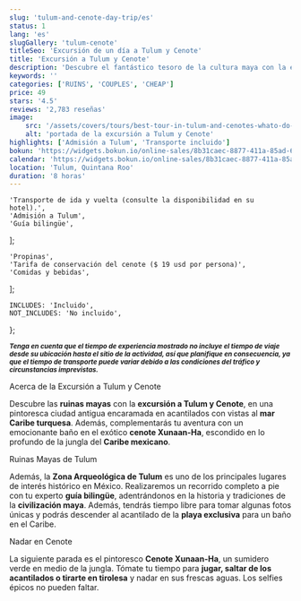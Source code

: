 ```yaml
---
slug: 'tulum-and-cenote-day-trip/es'
status: 1
lang: 'es'
slugGallery: 'tulum-cenote'
titleSeo: 'Excursión de un día a Tulum y Cenote'
title: 'Excursión a Tulum y Cenote'
description: 'Descubre el fantástico tesoro de la cultura maya con la excursión a Tulum y Cenote, explora todos los secretos y nada en un hermoso cenote.'
keywords: ''
categories: ['RUINS', 'COUPLES', 'CHEAP']
price: 49
stars: '4.5'
reviews: '2,783 reseñas'
image:
    src: '/assets/covers/tours/best-tour-in-tulum-and-cenotes-whato-do-in-cancun.webp'
    alt: 'portada de la excursión a Tulum y Cenote'
highlights: ['Admisión a Tulum', 'Transporte incluido']
bokun: 'https://widgets.bokun.io/online-sales/8b31caec-8877-411a-85ad-682828170619/experience/670339?partialView=1'
calendar: 'https://widgets.bokun.io/online-sales/8b31caec-8877-411a-85ad-682828170619/experience-calendar/670339'
location: 'Tulum, Quintana Roo'
duration: '8 horas'
---
```



    'Transporte de ida y vuelta (consulte la disponibilidad en su hotel).',
    'Admisión a Tulum',
    'Guía bilingüe',
];

    'Propinas',
    'Tarifa de conservación del cenote ($ 19 usd por persona)',
    'Comidas y bebidas',
];

    INCLUDES: 'Incluido',
    NOT_INCLUDES: 'No incluido',
};

<TulumCenotesPrices lang={frontmatter.lang} />

<Inclusions includes={includes} notIncludes={notIncludes} i18n={i18n} />

<TagP><small><strong><em>Tenga en cuenta que el tiempo de experiencia mostrado no incluye el tiempo de viaje desde su ubicación hasta el sitio de la actividad, así que planifique en consecuencia, ya que el tiempo de transporte puede variar debido a las condiciones del tráfico y circunstancias imprevistas.</em></strong></small></TagP>

<TagH2>Acerca de la Excursión a Tulum y Cenote</TagH2>

<TagP>Descubre las <strong>ruinas mayas</strong> con la <strong>excursión a Tulum y Cenote</strong>, en una pintoresca ciudad antigua encaramada en acantilados con vistas al <strong>mar Caribe turquesa</strong>. Además, complementarás tu aventura con un emocionante baño en el exótico <strong>cenote Xunaan-Ha</strong>, escondido en lo profundo de la jungla del <strong>Caribe mexicano</strong>.</TagP>

<TagH3>Ruinas Mayas de Tulum</TagH3>

<TagP>Además, la <strong>Zona Arqueológica de Tulum</strong> es uno de los principales lugares de interés histórico en México. Realizaremos un recorrido completo a pie con tu experto <strong>guía bilingüe</strong>, adentrándonos en la historia y tradiciones de la <strong>civilización maya</strong>. Además, tendrás tiempo libre para tomar algunas fotos únicas y podrás descender al acantilado de la <strong>playa exclusiva</strong> para un baño en el Caribe.</TagP>

<TagH3>Nadar en Cenote</TagH3>

<TagP>La siguiente parada es el pintoresco <strong>Cenote Xunaan-Ha</strong>, un sumidero verde en medio de la jungla. Tómate tu tiempo para <strong>jugar, saltar de los acantilados o tirarte en tirolesa</strong> y nadar en sus frescas aguas. Los selfies épicos no pueden faltar.</TagP>

<MapFrame
    client:visible
    url="https://www.google.com/maps/embed?pb=!1m14!1m8!1m3!1d1189362.1246283113!2d-87.429421!3d20.21495!3m2!1i1024!2i768!4f13.1!3m3!1m2!1s0x8f4fd17d16293265%3A0xff68d6fca492c963!2sTulum!5e1!3m2!1ses!2smx!4v1703787415707!5m2!1ses!2smx"
    titleAct={frontmatter.title}
    textMap="Ver Ubicación"
/>